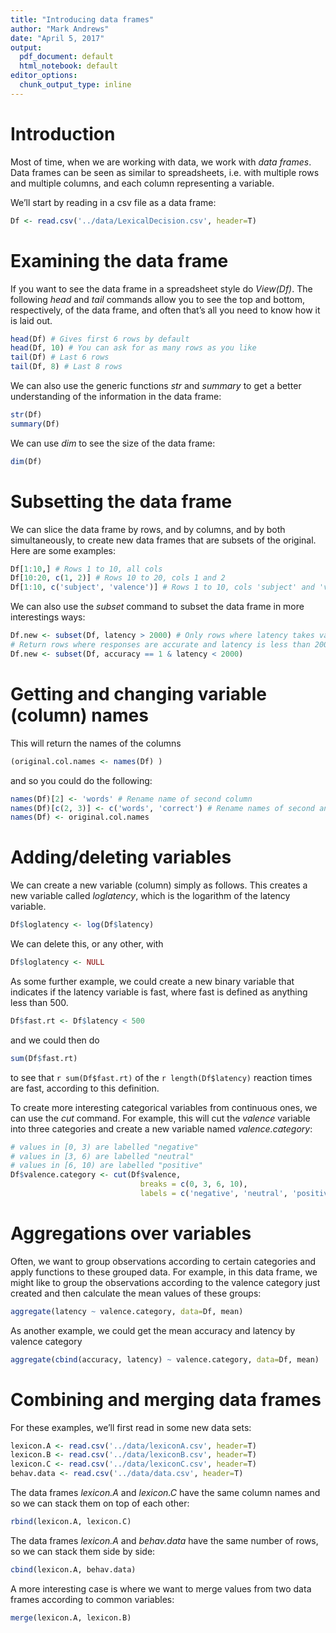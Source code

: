 ```yaml
---
title: "Introducing data frames"
author: "Mark Andrews"
date: "April 5, 2017"
output:
  pdf_document: default
  html_notebook: default
editor_options:
  chunk_output_type: inline
---
```


# Introduction

Most of time, when we are working with data, we work with *data frames*. Data frames can be seen as similar to spreadsheets, i.e. with multiple rows and multiple columns, and each column representing a variable. 

We'll start by reading in a csv file as a data frame:

```r
Df <- read.csv('../data/LexicalDecision.csv', header=T)
```

# Examining the data frame

If you want to see the data frame in a spreadsheet style do *View(Df)*. The following *head* and *tail* commands allow you to see the top and bottom, respectively, of the data frame, and often that's all you need to know how it is laid out. 

```r
head(Df) # Gives first 6 rows by default
head(Df, 10) # You can ask for as many rows as you like
tail(Df) # Last 6 rows
tail(Df, 8) # Last 8 rows
```

We can also use the generic functions *str* and *summary* to get a better understanding of the information in the data frame:
```r
str(Df)
summary(Df)
```

We can use *dim* to see the size of the data frame:
```r
dim(Df)
```


# Subsetting the data frame

We can slice the data frame by rows, and by columns, and by both simultaneously, to create new data frames that are subsets of the original. Here are some examples:

```r
Df[1:10,] # Rows 1 to 10, all cols
Df[10:20, c(1, 2)] # Rows 10 to 20, cols 1 and 2
Df[1:10, c('subject', 'valence')] # Rows 1 to 10, cols 'subject' and 'valence'
```

We can also use the *subset* command to subset the data frame in more interestings ways:
```r
Df.new <- subset(Df, latency > 2000) # Only rows where latency takes value greater than 2000
# Return rows where responses are accurate and latency is less than 2000
Df.new <- subset(Df, accuracy == 1 & latency < 2000) 
```


# Getting and changing variable (column) names

This will return the names of the columns
```r
(original.col.names <- names(Df) )
```
and so you could do the following:
```r
names(Df)[2] <- 'words' # Rename name of second column
names(Df)[c(2, 3)] <- c('words', 'correct') # Rename names of second and third column
names(Df) <- original.col.names
```

# Adding/deleting variables 

We can create a new variable (column) simply as follows. This creates a new variable called *loglatency*, which is the logarithm of the latency variable.
```r
Df$loglatency <- log(Df$latency)
```

We can delete this, or any other, with
```r
Df$loglatency <- NULL
```

As some further example, we could create a new binary variable that indicates if the latency variable is fast, where fast is defined as anything less than 500.

```r
Df$fast.rt <- Df$latency < 500
```
and we could then do
```r
sum(Df$fast.rt)
```
to see that `r sum(Df$fast.rt)` of the `r length(Df$latency)` reaction times are fast, according to this definition. 

To create more interesting categorical variables from continuous ones, we can use the *cut* command. For example, this will cut the *valence* variable into three categories and create a new variable named *valence.category*:
```r
# values in [0, 3) are labelled "negative"
# values in [3, 6) are labelled "neutral"
# values in [6, 10) are labelled "positive"
Df$valence.category <- cut(Df$valence, 
                             breaks = c(0, 3, 6, 10), 
                             labels = c('negative', 'neutral', 'positive'))
```

# Aggregations over variables

Often, we want to group observations according to certain categories and apply functions to these grouped data. For example, in this data frame, we might like to group the observations according to the valence category just created and then calculate the mean values of these groups: 
```r
aggregate(latency ~ valence.category, data=Df, mean)
```
As another example, we could get the mean accuracy and latency by valence category
```r
aggregate(cbind(accuracy, latency) ~ valence.category, data=Df, mean)
```


# Combining and merging data frames

For these examples, we'll first read in some new data sets:
```r
lexicon.A <- read.csv('../data/lexiconA.csv', header=T)
lexicon.B <- read.csv('../data/lexiconB.csv', header=T)
lexicon.C <- read.csv('../data/lexiconC.csv', header=T)
behav.data <- read.csv('../data/data.csv', header=T)
```

The data frames *lexicon.A* and *lexicon.C* have the same column names and so we can stack them on top of each other:
```r
rbind(lexicon.A, lexicon.C) 
```

The data frames *lexicon.A* and *behav.data* have the same number of rows, so we can stack them side by side:
```r
cbind(lexicon.A, behav.data)
```

A more interesting case is where we want to merge values from two data frames according to common variables:
```r
merge(lexicon.A, lexicon.B)
```

